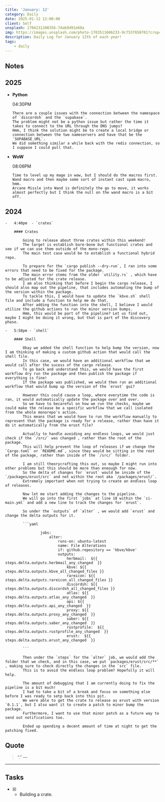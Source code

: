 ```yaml
---
title: 'January: 12'
category: Daily
date: 2025-01-12 12:00:00
client: Self
unsplash: 1704231208356-7dab9d91e60a
img: https://images.unsplash.com/photo-1703511606233-9c7537658701?crop=entropy&cs=srgb&fm=jpg&ixid=MnwzNjM5Nzd8MHwxfHJhbmRvbXx8fHx8fHx8fDE2ODE3NDg2ODY&ixlib=rb-4.0.3&q=85
description: Daily Log for January 12th of each year!
tags:
    - daily
---
```


## Notes

## 2025

-   **Python**

    04:30PM

        There are a couple issues with the connection between the namespace of `discordsh` and the `supabase`.
        The problem might not be a python issue but rather the time it takes to connect to the URL through the DNS jumps?
        Hmm, I think the solution might be to create a local bridge or connection between the two nameservers and have that be the `SUPABASE_URL`.
        We did something similar a while back with the redis connection, so I suppose I could pull that.

-   **WoW**

    08:06PM

        Time to level up my mage in wow, but I should do the macros first.
        Wand macro and then maybe some sort of instant cast spam macro, hmm.
        Arcane Missle into Wand is definitely the go to move, it works almost perfectly but I think the null on the wand macro is a bit off.
        

## 2024

    -   4:40pm  - `crates`

        #### Crates

            Going to release about three crates within this weekend!
            The target is establish bare-bone but functional crates and see if we can use them outside of the mono-repo.
            The main test case would be to establish a functional hybrid repo.

            To prepare for the `cargo publish --dry-run`, I ran into some errors that need to be fixed for the package.
            The main error stems from the older `utility.rs` , which have to be adjusted for the crate release.
            I am also thinking that before I begin the cargo release, I should also map out the pipeline, that includes automating the bump of the version within the package.
            To tackle this, I would have to update the `kbve.sh` shell file and include a function to help me do that.
            After adding the function into the shell, I believe I would utilize the github actions to run the minor version bumps.
            Hmm, this would be part of the pipeline? Let us find out, maybe I might be doing it wrong, but that is part of the discovery phase.

    -   5:58pm - `shell`

        #### Shell

            Okay we added the shell function to help bump the version, now I am thinking of making a custom github action that would call the shell file.
            In this case, we would have an additional workflow that we would call after the sucess of the cargo release.
            To go back and understand this, we would have the first workflow dry run the package and then publish the package if everything is fine!
            If the package was published, we would then run an additional workflow that would bump up the version of the `erust` gui? 

            However this could cause a loop, where everytime the code is ran, it would automatically update the package over and over.
            So we have to becareful on how we run the checks, maybe we could make the release be a specific workflow that we call isolated from the whole monorepo's action.
            This means that we would have to run the workflow manually to represent that the package is ready for a release, rather than have it do it automatically from the erust file?

            Actually to handle avoiding any endless loops, we would just check if the `/src/` was changed , rather than the root of the package.
            This will help prevent the loop of releases if we change the `Cargo.toml` or `README.md`, since they would be sitting in the root of the package, rather than inside of the `/src/` folder.

            I am still theorycrafting this out, so maybe I might run into other problems but this should be more than eneough for now.
            So the delta of changes for `erust` would be inside of the `/packages/erust/src` and not within the root aka `/packages/erust/`.
            Extremely important when not trying to create an endless loop of releases.

            Now let me start adding the changes to the pipeline.
            We will go into the first `jobs` at line 18 within the `ci-main.yml` and add a new line to track the changes for `erust`.

            So under the `outputs` of `alter` , we would add `erust` and change the delta outputs for it.
            
            ```yaml

                    jobs:
                        alter:
                            runs-on: ubuntu-latest
                            name: File Alterations
                            if: github.repository == 'kbve/kbve'
                            outputs:
                                herbmail:  ${{ steps.delta.outputs.herbmail_any_changed  }}
                                kbve: ${{ steps.delta.outputs.kbve_all_changed_files }}
                                rareicon: ${{ steps.delta.outputs.rareicon_all_changed_files }}
                                discordsh: ${{ steps.delta.outputs.discordsh_all_changed_files }}
                                atlas: ${{ steps.delta.outputs.atlas_any_changed  }}
                                api: ${{ steps.delta.outputs.api_any_changed  }}
                                proxy: ${{ steps.delta.outputs.proxy_any_changed  }}
                                saber: ${{ steps.delta.outputs.saber_any_changed  }}
                                rustprofile:  ${{ steps.delta.outputs.rustprofile_any_changed  }}   
                                erust:  ${{ steps.delta.outputs.erust_any_changed  }}

            ```

            Then under the `steps` for the `alter` job, we would add the folder that we check, and in this case, we put `packages/erust/src/**` , making sure to check directly the changes in the `src` file.
            This is to avoid the endless loop problem? Hopefully it will help.

            The amount of debugging that I am currently doing to fix the pipeline is a bit much!
            I had to take a bit of a break and focus on something else before I was ready to setp back into this pit.
            We were able to get the crate to release as erust with version `0.1.1`, but I also want it to create a patch to minor bump the package.
            Furthermore, I want to use that minor patch as a future way to send out notifications too.

            Ended up spending a decent amount of time at night to get the patching fixed.


## Quote

> “.”
> — <cite></cite>

---

## Tasks

-   [x] -   Building a crate.

